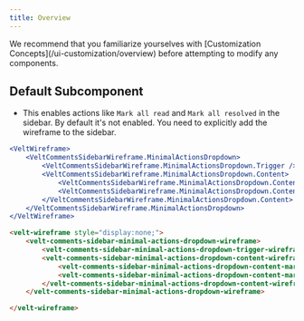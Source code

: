 ```yaml
---
title: Overview
---
```


<Note>
We recommend that you familiarize yourselves with [Customization Concepts](/ui-customization/overview) before attempting to modify any components.
</Note>



## Default Subcomponent
- This enables actions like `Mark all read` and `Mark all resolved` in the sidebar. By default it's not enabled. You need to explicitly add the wireframe to the sidebar.


<RequestExample>

```jsx React / Next.js
<VeltWireframe>
    <VeltCommentsSidebarWireframe.MinimalActionsDropdown>
        <VeltCommentsSidebarWireframe.MinimalActionsDropdown.Trigger />
        <VeltCommentsSidebarWireframe.MinimalActionsDropdown.Content>
            <VeltCommentsSidebarWireframe.MinimalActionsDropdown.Content.MarkAllRead />
            <VeltCommentsSidebarWireframe.MinimalActionsDropdown.Content.MarkAllResolved />
        </VeltCommentsSidebarWireframe.MinimalActionsDropdown.Content>
    </VeltCommentsSidebarWireframe.MinimalActionsDropdown>
</VeltWireframe>
```


```HTML HTML
<velt-wireframe style="display:none;">
    <velt-comments-sidebar-minimal-actions-dropdown-wireframe>
        <velt-comments-sidebar-minimal-actions-dropdown-trigger-wireframe></velt-comments-sidebar-minimal-actions-dropdown-trigger-wireframe>
        <velt-comments-sidebar-minimal-actions-dropdown-content-wireframe>
            <velt-comments-sidebar-minimal-actions-dropdown-content-mark-all-read-wireframe></velt-comments-sidebar-minimal-actions-dropdown-content-mark-all-read-wireframe>
            <velt-comments-sidebar-minimal-actions-dropdown-content-mark-all-resolved-wireframe></velt-comments-sidebar-minimal-actions-dropdown-content-mark-all-resolved-wireframe>
        </velt-comments-sidebar-minimal-actions-dropdown-content-wireframe>
    </velt-comments-sidebar-minimal-actions-dropdown-wireframe>

</velt-wireframe>
```
</RequestExample>




